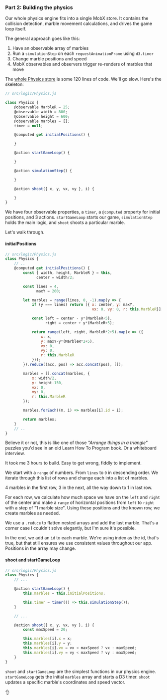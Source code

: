 ### Part 2: Building the physics

Our whole physics engine fits into a single MobX store. It contains the
collision detection, marble movement calculations, and drives the game loop
itself.

The general approach goes like this:

1. Have an observable array of marbles
2. Run a `simulationStep` on each `requestAnimationFrame` using `d3.timer`
3. Change marble positions and speed
4. MobX observables and observers trigger re-renders of marbles that move

The
[whole Physics store](https://github.com/Swizec/declarative-canvas-react-konva/blob/master/src/logic/Physics.js)
is some 120 lines of code. We'll go slow. Here's the skeleton:

```javascript
// src/logic/Physics.js

class Physics {
    @observable MarbleR = 25;
    @observable width = 800;
    @observable height = 600;
    @observable marbles = [];
    timer = null;

    @computed get initialPositions() {

    }

    @action startGameLoop() {

    }

    @action simulationStep() {

    }

    @action shoot({ x, y, vx, vy }, i) {

    }
}
```

We have four observable properties, a `timer`, a `@computed` property for
initial positions, and 3 actions. `startGameLoop` starts our game,
`simulationStep` holds the main logic, and `shoot` shoots a particular marble.

Let's walk through.

#### initialPositions

```javascript
// src/logic/Physics.js
class Physics {
    // ..
    @computed get initialPositions() {
        const { width, height, MarbleR } = this,
              center = width/2;

        const lines = 4,
              maxY = 200;

        let marbles = range(lines, 0, -1).map(y => {
            if (y === lines) return [{ x: center, y: maxY,
                                       vx: 0, vy: 0, r: this.MarbleR}];

            const left = center - y*(MarbleR+5),
                  right = center + y*(MarbleR+5);

            return range(left, right, MarbleR*2+5).map(x => ({
                x: x,
                y: maxY-y*(MarbleR*2+5),
                vx: 0,
                vy: 0,
                r: this.MarbleR
            }));
        }).reduce((acc, pos) => acc.concat(pos), []);

        marbles = [].concat(marbles, {
            x: width/2,
            y: height-150,
            vx: 0,
            vy: 0,
            r: this.MarbleR
        });

        marbles.forEach((m, i) => marbles[i].id = i);

        return marbles;
    }
    // ..
}
```

Believe it or not, this is like one of those _"Arrange things in a triangle"_
puzzles you'd see in an old Learn How To Program book. Or a whiteboard
interview.

It took me 3 hours to build. Easy to get wrong, fiddly to implement.

We start with a `range` of numbers. From `lines` to `0` in descending order. We
iterate through this list of rows and change each into a list of marbles.

4 marbles in the first row, 3 in the next, all the way down to 1 in last row.

For each row, we calculate how much space we have on the `left` and `right` of
the center and make a `range` of horizontal positions from `left` to `right`
with a step of "1 marble size". Using these positions and the known row, we
create marbles as needed.

We use a `.reduce` to flatten nested arrays and add the last marble. That's a
corner case I couldn't solve elegantly, but I'm sure it's possible.

In the end, we add an `id` to each marble. We're using index as the id, that's
true, but that still ensures we use consistent values throughout our app.
Positions in the array may change.

#### shoot and startGameLoop

```javascript
// src/logic/Physics.js
class Physics {
    // ...

    @action startGameLoop() {
        this.marbles = this.initialPositions;

        this.timer = timer(() => this.simulationStep());
    }

    // ...

    @action shoot({ x, y, vx, vy }, i) {
        const maxSpeed = 20;

        this.marbles[i].x = x;
        this.marbles[i].y = y;
        this.marbles[i].vx = vx < maxSpeed ? vx : maxSpeed;
        this.marbles[i].vy = vy < maxSpeed ? vy : maxSpeed;
    }
}
```

`shoot` and `startGameLoop` are the simplest functions in our physics engine.
`startGameLoop` gets the initial `marbles` array and starts a D3 timer. `shoot`
updates a specific marble's coordinates and speed vector.

👌